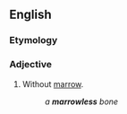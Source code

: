 ==English==

===Etymology===
{{suffix|marrow|less|lang=en}}

===Adjective===
{{en-adj}}

# Without [[marrow]].
#: ''a '''marrowless''' bone''
